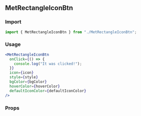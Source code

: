 <!--- MetRectangleIconBtn.stories.mdx -->


<Meta title="MDX/MetRectangleIconBtn" component={MetRectangleIconBtn} />

## MetRectangleIconBtn

### Import

```jsx
import { MetRectangleIconBtn } from "./MetRectangleIconBtn";
```

### Usage

```jsx
<MetRectangleIconBtn
  onClick={() => {
    console.log("It was clicked!");
  }}
  icon={icon}
  style={style}
  bgColor={bgColor}
  hoverColor={hoverColor}
  defaultIconColor={defaultIconColor}
/>
```

### Props

<ArgsTable of={MetRectangleIconBtn} />
